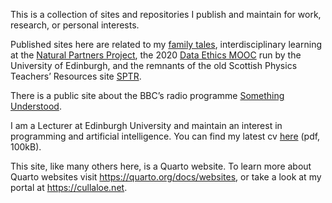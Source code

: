 This is a collection of sites and repositories I publish and maintain for work, research, or personal interests.

Published sites here are related to my [family tales](/family/), interdisciplinary learning at the [Natural Partners Project](https://naturalpartnersproject.org/), the 2020 [Data Ethics MOOC](/DataEthicsMOOC/) run by the University of Edinburgh, and the remnants of the old Scottish Physics Teachers' Resources site [SPTR](https://sptr.net/). 

There is a public site about the BBC's radio programme [Something Understood](/Something-Understood/).

I am a Lecturer at Edinburgh University and maintain an interest in programming and artificial intelligence. You can find my latest cv [here](https://github.com/NixImagery/CV/blob/master/cv.pdf) (pdf, 100kB).

This site, like many others here, is a Quarto website. To learn more about Quarto websites visit <https://quarto.org/docs/websites>, or take a look at my portal at <https://cullaloe.net>.
